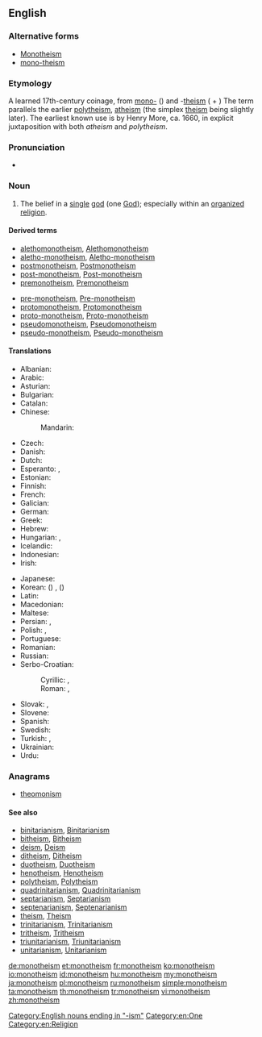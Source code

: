 {{wikipedia}}
{{wikiquote}}
==English==

===Alternative forms===
* [[Monotheism]]
* [[mono-theism]]

===Etymology===
A learned 17th-century coinage, from [[mono-]] ({{term|μονός||one|tr=monós|lang=grc}}) and -[[theism]] ({{term|θεός||god, [[deity]]|tr=theós|lang=grc}} + {{term|lang=grc|-ισμός|tr=-ismos}}) The term parallels the earlier [[polytheism]], [[atheism]] (the simplex [[theism]] being slightly later).
The earliest known use is by Henry More, ca. 1660, in explicit juxtaposition with both ''atheism'' and ''polytheism''.

===Pronunciation===
* {{audio|en-us-monotheism.ogg|Audio (US)}}

===Noun===
{{en-noun}}

# The belief in a [[single]] [[god]] (one [[God]]); especially within an [[organize]]d [[religion]].

====Derived terms====
{{rel-top3|Terms derived from ''monotheism''}}
* [[alethomonotheism]], [[Alethomonotheism]]
* [[aletho-monotheism]], [[Aletho-monotheism]]
* [[postmonotheism]], [[Postmonotheism]]
* [[post-monotheism]], [[Post-monotheism]]
* [[premonotheism]], [[Premonotheism]]
{{rel-mid}}
* [[pre-monotheism]], [[Pre-monotheism]]
* [[protomonotheism]], [[Protomonotheism]]
* [[proto-monotheism]], [[Proto-monotheism]]
* [[pseudomonotheism]], [[Pseudomonotheism]]
* [[pseudo-monotheism]], [[Pseudo-monotheism]]
{{rel-bottom}}

====Translations====
{{trans-top|belief in one God}}
* Albanian: {{t-|sq|monoteizmi}}
* Arabic: {{t-|ar|توحيدية|tr=tawħidiyyä|f}}
* Asturian: {{t-|ast|monoteísmu|m}}
* Bulgarian: {{t-|bg|монотеизъм|m}}
* Catalan: {{t-|ca|monoteisme|m}}
* Chinese:
*: Mandarin: {{t|cmn|一神教|tr=yishenjiao}}
* Czech: {{t-|cs|monoteismus|m}}
* Danish: {{t-|da|monoteisme}}
* Dutch: {{t-|nl|monotheïsme|n}}
* Esperanto: {{t-|eo|monoteismo}}, {{t-|eo|unudiismo}}
* Estonian: {{t-|et|monoteism}}
* Finnish: {{t+|fi|monoteismi}}
* French: {{t+|fr|monothéisme|m}}
* Galician: {{t-|gl|monoteísmo|m}}
* German: {{t+|de|Monotheismus|m}}
* Greek: {{t+|el|μονοθεϊσμός|tr=monotheïsmós}}
* Hebrew: {{t-|he|מונותאיזם}}
* Hungarian: {{t+|hu|egyistenhit}}, {{t+|hu|monoteizmus}}
* Icelandic: {{t-|is|eingyðistrú}}
* Indonesian: {{t+|id|monoteisme}}
* Irish: {{t-|ga|aondiachas|m}}
{{trans-mid}}
* Japanese: {{t+|ja|一神教|tr=いっしんきょう, isshinkyō}}
* Korean: {{t+|ko|일신교|tr=ilsingyo}} ({{t+|ko|一神教}}) {{qualifier|in a specific faith}}, {{t-|ko|일신론|tr=ilsinron}} ({{t-|ko|一神論}}) {{qualifier|general}}
* Latin: {{t-|la|monotheïsmus|m}}
* Macedonian: {{t-|mk|монотеизам|m}}
* Maltese: {{t-|mt|monoteiżmu|m}}
* Persian: {{t-|fa|یکتاپرستی|tr=yektāparasti}}, {{t+|fa|توحید|tr=touhid}}
* Polish: {{t+|pl|monoteizm|m}}, {{t-|pl|jedynobóstwo|n}}
* Portuguese: {{t+|pt|monoteísmo|m}}
* Romanian: {{t-|ro|monoteism}}
* Russian: {{t+|ru|монотеизм|m}}
* Serbo-Croatian:
*: Cyrillic: {{t-|sh|монотеизам|m}}, {{t-|sh|једнобоштво|n}}
*: Roman: {{t-|sh|monoteizam|m}}, {{t-|sh|jednoboštvo|n}}
* Slovak: {{t-|sk|monoteizmus|m}}, {{t-|sk|jednobožstvo|n}}
* Slovene: {{t+|sl|monoteizem|m}}
* Spanish: {{t+|es|monoteísmo|m}}
* Swedish: {{t+|sv|monoteism}}
* Turkish: {{t+|tr|tektanrıcılık}}, {{t+|tr|monoteizm}}
* Ukrainian: {{t-|uk|монотеїзм|m}}
* Urdu: {{t-|ur|توحید|tr=tau<u>h</u>īd|f}}
{{trans-bottom}}

===Anagrams===
* [[theomonism#English|theomonism]]

====See also====
{{rfc-level|See also at L4+ not in L3 POS section|lang=en}}
* [[binitarianism]], [[Binitarianism]]
* [[bitheism]], [[Bitheism]]
* [[deism]], [[Deism]]
* [[ditheism]], [[Ditheism]]
* [[duotheism]], [[Duotheism]]
* [[henotheism]], [[Henotheism]]
* [[polytheism]], [[Polytheism]]
* [[quadrinitarianism]], [[Quadrinitarianism]]
* [[septarianism]], [[Septarianism]]
* [[septenarianism]], [[Septenarianism]]
* [[theism]], [[Theism]]
* [[trinitarianism]], [[Trinitarianism]]
* [[tritheism]], [[Tritheism]]
* [[triunitarianism]], [[Triunitarianism]]
* [[unitarianism]], [[Unitarianism]]

[[Category:English nouns ending in "-ism"]]
[[Category:en:One]]
[[Category:en:Religion]]

[[de:monotheism]]
[[et:monotheism]]
[[fr:monotheism]]
[[ko:monotheism]]
[[io:monotheism]]
[[id:monotheism]]
[[hu:monotheism]]
[[my:monotheism]]
[[ja:monotheism]]
[[pl:monotheism]]
[[ru:monotheism]]
[[simple:monotheism]]
[[ta:monotheism]]
[[th:monotheism]]
[[tr:monotheism]]
[[vi:monotheism]]
[[zh:monotheism]]